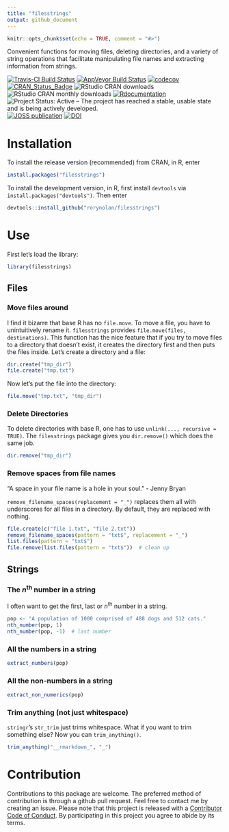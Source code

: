 ```yaml
---
title: "filesstrings"
output: github_document
---
```


```r
knitr::opts_chunk$set(echo = TRUE, comment = "#>")
```

Convenient functions for moving files, deleting directories, and a variety of string operations that facilitate manipulating file names and extracting information from strings.

[![Travis-CI Build Status](https://travis-ci.org/rorynolan/filesstrings.svg?branch=master)](https://travis-ci.org/rorynolan/filesstrings)
[![AppVeyor Build Status](https://ci.appveyor.com/api/projects/status/github/rorynolan/filesstrings?branch=master&svg=true)](https://ci.appveyor.com/project/rorynolan/filesstrings)
[![codecov](https://codecov.io/gh/rorynolan/filesstrings/branch/master/graph/badge.svg)](https://codecov.io/gh/rorynolan/filesstrings)
[![CRAN_Status_Badge](http://www.r-pkg.org/badges/version/filesstrings)](https://cran.r-project.org/package=filesstrings)
![RStudio CRAN downloads](http://cranlogs.r-pkg.org/badges/grand-total/filesstrings)
![RStudio CRAN monthly downloads](http://cranlogs.r-pkg.org/badges/filesstrings)
[![Rdocumentation](http://www.rdocumentation.org/badges/version/filesstrings)](http://www.rdocumentation.org/packages/filesstrings)
![Project Status: Active – The project has reached a stable, usable state and is being actively developed.](http://www.repostatus.org/badges/latest/active.svg)
[![JOSS publication](http://joss.theoj.org/papers/10.21105/joss.00260/status.svg)](https://doi.org/10.21105/joss.00260)
[![DOI](https://zenodo.org/badge/69170704.svg)](https://zenodo.org/badge/latestdoi/69170704)

# Installation
To install the release version (recommended) from CRAN, in R, enter
```r
install.packages("filesstrings")
```
To install the development version, in R, first install `devtools` via `install.packages("devtools")`. Then enter
```r
devtools::install_github("rorynolan/filesstrings")
```

# Use 

First let's load the library: 
```r
library(filesstrings)
```

## Files

### Move files around
I find it bizarre that base R has no `file.move`. To move a file, you have to unintuitively rename it. `filesstrings` provides `file.move(files, destinations)`. This function has the nice feature that if you try to move files to a directory that doesn't exist, it creates the directory first and then puts the files inside. 
Let's create a directory and a file:
```r
dir.create("tmp_dir")
file.create("tmp.txt")
```
Now let's put the file into the directory:
```r
file.move("tmp.txt", "tmp_dir")
```

### Delete Directories
To delete directories with base R, one has to use `unlink(..., recursive = TRUE)`. The `filesstrings` package gives you `dir.remove()` which does the same job.
```r
dir.remove("tmp_dir")
```

### Remove spaces from file names
"A space in your file name is a hole in your soul." - Jenny Bryan

`remove_filename_spaces(replacement = "_")` replaces them all with underscores for all files in a directory. By default, they are replaced with nothing.
```r
file.create(c("file 1.txt", "file 2.txt"))
remove_filename_spaces(pattern = "txt$", replacement = "_")
list.files(pattern = "txt$")
file.remove(list.files(pattern = "txt$"))  # clean up
```

## Strings

### The *n*^th^ number in a string
I often want to get the first, last or *n*^th^ number in a string.
```r
pop <- "A population of 1000 comprised of 488 dogs and 512 cats."
nth_number(pop, 1)
nth_number(pop, -1)  # last number
```

### All the numbers in a string
```r
extract_numbers(pop)
```

### All the non-numbers in a string
```r
extract_non_numerics(pop)
```


### Trim anything (not just whitespace)
`stringr`'s `str_trim` just trims whitespace. What if you want to trim something else? Now you can `trim_anything()`.
```r
trim_anything("__rmarkdown_", "_")
```

# Contribution
Contributions to this package are welcome. The preferred method of contribution is through a github pull request. Feel free to contact me by creating an issue. Please note that this project is released with a [Contributor Code of Conduct](CONDUCT.md). By participating in this project you agree to abide by its terms.

